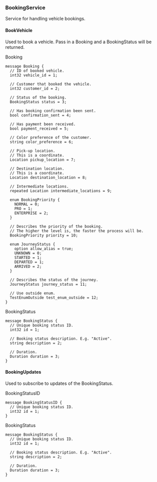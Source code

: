 <Definition>

<DefinitionHeader name="service">

### BookingService

</DefinitionHeader>

Service for handling vehicle bookings.

<RpcDefinition>

<RpcDefinitionHeader
  requestTypePrefix=""
  requestType="Booking"
  responseTypePrefix=""
  responseType="BookingStatus">

#### BookVehicle

</RpcDefinitionHeader>

<RpcDefinitionDescription>

Used to book a vehicle. Pass in a Booking and a BookingStatus will be
returned.

<RpcMethodText type="request" isStream={false}>
  Booking
</RpcMethodText>

```protosaurus--booking.v1.Booking
message Booking {
  // ID of booked vehicle.
  int32 vehicle_id = 1;

  // Customer that booked the vehicle.
  int32 customer_id = 2;

  // Status of the booking.
  BookingStatus status = 3;

  // Has booking confirmation been sent.
  bool confirmation_sent = 4;

  // Has payment been received.
  bool payment_received = 5;

  // Color preference of the customer.
  string color_preference = 6;

  // Pick-up location.
  // This is a coordinate.
  Location pickup_location = 7;

  // Destination location.
  // This is a coordinate.
  Location destination_location = 8;

  // Intermediate locations.
  repeated Location intermediate_locations = 9;

  enum BookingPriority {
    NORMAL = 0;
    PRO = 1;
    ENTERPRISE = 2;
  }

  // Describes the priority of the booking.
  // The higher the level is, the faster the process will be.
  BookingPriority priority = 10;

  enum JourneyStatus {
    option allow_alias = true;
    UNKNOWN = 0;
    STARTED = 1;
    DEPARTED = 1;
    ARRIVED = 2;
  }

  // Describes the status of the journey.
  JourneyStatus journey_status = 11;

  // Use outside enum.
  TestEnumOutside test_enum_outside = 12;
}
```

<RpcMethodText type="response" isStream={false}>
  BookingStatus
</RpcMethodText>

```protosaurus--booking.v1.BookingStatus
message BookingStatus {
  // Unique booking status ID.
  int32 id = 1;

  // Booking status description. E.g. "Active".
  string description = 2;

  // Duration.
  Duration duration = 3;
}
```

</RpcDefinitionDescription>

</RpcDefinition>

<RpcDefinition>

<RpcDefinitionHeader
  requestTypePrefix=""
  requestType="BookingStatusID"
  responseTypePrefix="stream"
  responseType="BookingStatus">

#### BookingUpdates

</RpcDefinitionHeader>

<RpcDefinitionDescription>

Used to subscribe to updates of the BookingStatus.

<RpcMethodText type="request" isStream={false}>
  BookingStatusID
</RpcMethodText>

```protosaurus--booking.v1.BookingStatusID
message BookingStatusID {
  // Unique booking status ID.
  int32 id = 1;
}
```

<RpcMethodText type="response" isStream={true}>
  BookingStatus
</RpcMethodText>

```protosaurus--booking.v1.BookingStatus
message BookingStatus {
  // Unique booking status ID.
  int32 id = 1;

  // Booking status description. E.g. "Active".
  string description = 2;

  // Duration.
  Duration duration = 3;
}
```

</RpcDefinitionDescription>

</RpcDefinition>

</Definition>
